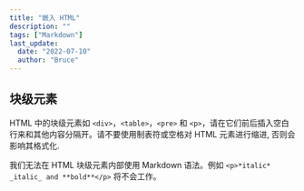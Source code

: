 ```yaml
---
title: "嵌入 HTML"
description: ""
tags: ["Markdown"]
last_update:
  date: "2022-07-10"
  author: "Bruce"
---
```



## 块级元素

HTML 中的块级元素如 `<div>`，`<table>`，`<pre>` 和 `<p>`，请在它们前后插入<TH>空白行</TH>来和其他内容分隔开。请不要使用<TH>制表符</TH>或<TH>空格</TH>对 HTML 元素进行缩进, 否则会影响其格式化.

我们<TH>无法在 HTML 块级元素内部使用 Markdown 语法</TH>。例如 `<p>*italic* _italic_ and **bold**</p>` 将不会工作。
